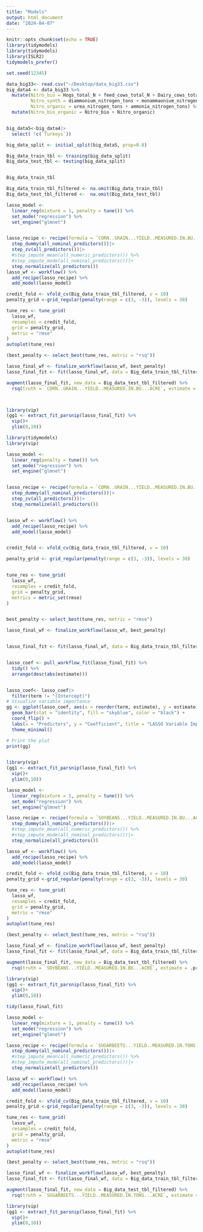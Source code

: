 ```yaml
---
title: "Models"
output: html_document
date: "2024-04-07"
---
```


```r
knitr::opts_chunk$set(echo = TRUE)
library(tidymodels)
library(tidymodels)
library(ISLR2)
tidymodels_prefer()

set.seed(12345)
```

```r
data_big33<- read.csv("~/Desktop/data_big33.csv")
big_data4 <- data_big33 %>%
  mutate(Nitro_bio = Hogs_total_N + feed_cows_total_N + Dairy_cows_total_N + Beef_cows_total_N,
         Nitro_synth = diammonium_nitrogen_tons + monammaonium_nitrogen_tons,
         Nitro_organic = urea_nitrogen_tons + ammonia_nitrogen_tons) %>%
  mutate(Nitro_bio_organic = Nitro_bio + Nitro_organic)


big_data5<-big_data4|>
  select( !c(`Turkeys`))

big_data_split <- initial_split(big_data5, prop=0.8)

Big_data_train_tbl <- training(big_data_split)
Big_data_test_tbl <- testing(big_data_split)



```

```r
Big_data_train_tbl

```


```r
Big_data_train_tbl_filtered <- na.omit(Big_data_train_tbl)
Big_data_test_tbl_filtered <-  na.omit(Big_data_test_tbl)
```


```r
lasso_model <- 
  linear_reg(mixture = 1, penalty = tune()) %>% 
  set_mode("regression") %>% 
  set_engine("glmnet")


lasso_recipe <- recipe(formula = `CORN..GRAIN...YIELD..MEASURED.IN.BU...ACRE` ~ `CATTLE..COWS..BEEF...INVENTORY`+ CATTLE..COWS..MILK...INVENTORY+ Hogs+ Feed_cows+ Year+ CPI+ Value + anom_ind +lfp + Nat_gas_BTU_price + crude_oil_price+ Nitro_organic +Nitro_synth +`Estimated.Value.Per.Acre` +Estimated.Value.Per.Acre, data = Big_data_train_tbl_filtered ) %>%
  step_dummy(all_nominal_predictors())|>
  step_zv(all_predictors())|>
  #step_impute_mean(all_numeric_predictors()) %>% 
  #step_impute_mode(all_nominal_predictors())|>
  step_normalize(all_predictors())
lasso_wf <- workflow() %>% 
  add_recipe(lasso_recipe) %>% 
  add_model(lasso_model)

credit_fold <- vfold_cv(Big_data_train_tbl_filtered, v = 10)
penalty_grid <-grid_regular(penalty(range = c(3, -3)), levels = 30)

tune_res <- tune_grid(
  lasso_wf,
  resamples = credit_fold, 
  grid = penalty_grid,
  metric = "rmse"
)
autoplot(tune_res)

(best_penalty <- select_best(tune_res, metric = "rsq"))

lasso_final_wf <- finalize_workflow(lasso_wf, best_penalty)
lasso_final_fit <- fit(lasso_final_wf, data = Big_data_train_tbl_filtered)

augment(lasso_final_fit, new_data = Big_data_test_tbl_filtered) %>%
  rsq(truth = `CORN..GRAIN...YIELD..MEASURED.IN.BU...ACRE`, estimate = .pred)



library(vip)
(gg1 <- extract_fit_parsnip(lasso_final_fit) %>%
  vip()+
  ylim(0,10))
```


```r


library(tidymodels)
library(vip)

lasso_model <- 
  linear_reg(penalty = tune()) %>% 
  set_mode("regression") %>% 
  set_engine("glmnet")


lasso_recipe <- recipe(formula = `CORN..GRAIN...YIELD..MEASURED.IN.BU...ACRE` ~ `CATTLE..COWS..BEEF...INVENTORY`+ CATTLE..COWS..MILK...INVENTORY+ Hogs+ Feed_cows+ Year+ CPI+ Value + anom_ind +lfp + Nat_gas_BTU_price + crude_oil_price+ Nitro_organic +Nitro_synth +`Estimated.Value.Per.Acre` +Estimated.Value.Per.Acre, data = Big_data_train_tbl_filtered ) %>%
  step_dummy(all_nominal_predictors())|>
  step_zv(all_predictors())|>  
  step_normalize(all_predictors())


lasso_wf <- workflow() %>% 
  add_recipe(lasso_recipe) %>% 
  add_model(lasso_model)


credit_fold <- vfold_cv(Big_data_train_tbl_filtered, v = 10)

penalty_grid <- grid_regular(penalty(range = c(3, -3)), levels = 30)


tune_res <- tune_grid(
  lasso_wf,
  resamples = credit_fold, 
  grid = penalty_grid,
  metrics = metric_set(rmse)
)


best_penalty <- select_best(tune_res, metric = "rmse")

lasso_final_wf <- finalize_workflow(lasso_wf, best_penalty)


lasso_final_fit <- fit(lasso_final_wf, data = Big_data_train_tbl_filtered)


lasso_coef <- pull_workflow_fit(lasso_final_fit) %>%
  tidy() %>%
  arrange(desc(abs(estimate)))


lasso_coef<- lasso_coef|>
  filter(term != "(Intercept)")
# Visualize variable importance
gg <- ggplot(lasso_coef, aes(x = reorder(term, estimate), y = estimate)) +
  geom_bar(stat = "identity", fill = "skyblue", color = "black") +
  coord_flip() +
  labs(x = "Predictors", y = "Coefficient", title = "LASSO Variable Importance") +
  theme_minimal()

# Print the plot
print(gg)


library(vip)
(gg1 <- extract_fit_parsnip(lasso_final_fit) %>%
  vip()+
  ylim(0,10))

```



```r
lasso_model <- 
  linear_reg(mixture = 1, penalty = tune()) %>% 
  set_mode("regression") %>% 
  set_engine("glmnet")

lasso_recipe <- recipe(formula = `SOYBEANS...YIELD..MEASURED.IN.BU...ACRE` ~ `CATTLE..COWS..BEEF...INVENTORY`+ CATTLE..COWS..MILK...INVENTORY+ Hogs+ Feed_cows+ Year+ CPI+ Value + anom_ind +lfp + Nat_gas_BTU_price + crude_oil_price+ Nitro_organic +Nitro_synth+ `Estimated.Value.Per.Acre`, data = Big_data_train_tbl_filtered ) %>%
  step_dummy(all_nominal_predictors())|>
  #step_impute_mean(all_numeric_predictors()) %>% 
  #step_impute_mode(all_nominal_predictors())|>
  step_normalize(all_predictors())

lasso_wf <- workflow() %>% 
  add_recipe(lasso_recipe) %>% 
  add_model(lasso_model)

credit_fold <- vfold_cv(Big_data_train_tbl_filtered, v = 10)
penalty_grid <-grid_regular(penalty(range = c(3, -3)), levels = 30)

tune_res <- tune_grid(
  lasso_wf,
  resamples = credit_fold, 
  grid = penalty_grid,
  metric = "rmse"
)
autoplot(tune_res)

(best_penalty <- select_best(tune_res, metric = "rsq"))

lasso_final_wf <- finalize_workflow(lasso_wf, best_penalty)
lasso_final_fit <- fit(lasso_final_wf, data = Big_data_train_tbl_filtered)

augment(lasso_final_fit, new_data = Big_data_test_tbl_filtered) %>%
  rsq(truth = `SOYBEANS...YIELD..MEASURED.IN.BU...ACRE`, estimate = .pred)

library(vip)
(gg1 <- extract_fit_parsnip(lasso_final_fit) %>%
  vip()+
  ylim(0,10))

tidy(lasso_final_fit)

```



```r
lasso_model <- 
  linear_reg(mixture = 1, penalty = tune()) %>% 
  set_mode("regression") %>% 
  set_engine("glmnet")

lasso_recipe <- recipe(formula = `SUGARBEETS...YIELD..MEASURED.IN.TONS...ACRE` ~ `CATTLE..COWS..BEEF...INVENTORY`+ CATTLE..COWS..MILK...INVENTORY+ Hogs+ Feed_cows+ Year+ CPI+ Value + anom_ind +lfp + Nat_gas_BTU_price + crude_oil_price+ Nitro_organic +Nitro_synth, data = Big_data_train_tbl_filtered ) %>%
  step_dummy(all_nominal_predictors())|>
  #step_impute_mean(all_numeric_predictors()) %>% 
  #step_impute_mode(all_nominal_predictors())|>
  step_normalize(all_predictors())

lasso_wf <- workflow() %>% 
  add_recipe(lasso_recipe) %>% 
  add_model(lasso_model)

credit_fold <- vfold_cv(Big_data_train_tbl_filtered, v = 10)
penalty_grid <-grid_regular(penalty(range = c(3, -3)), levels = 30)

tune_res <- tune_grid(
  lasso_wf,
  resamples = credit_fold, 
  grid = penalty_grid,
  metric = "rmse"
)
autoplot(tune_res)

(best_penalty <- select_best(tune_res, metric = "rsq"))

lasso_final_wf <- finalize_workflow(lasso_wf, best_penalty)
lasso_final_fit <- fit(lasso_final_wf, data = Big_data_train_tbl_filtered)

augment(lasso_final_fit, new_data = Big_data_test_tbl_filtered) %>%
  rsq(truth = `SUGARBEETS...YIELD..MEASURED.IN.TONS...ACRE`, estimate = .pred)

library(vip)
(gg1 <- extract_fit_parsnip(lasso_final_fit) %>%
  vip()+
  ylim(0,10))

```

